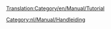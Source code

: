 [[Translation:Category/en/Manual/Tutorial]]

{{en/Bilingual box| Nl
| Een category voor tutorial pagina&rsquo;s. Pagina's met de sjabloon [[Template:nl/Manual/Tutorial/Tutorial]] komen automatisch in deze categorie.
| A Category for Tutorial related pages. Articles that are called by [[Template:nl/Manual/Tutorial/Tutorial]] are automatically placed here. }}


[[Category:nl/Manual/Handleiding]]